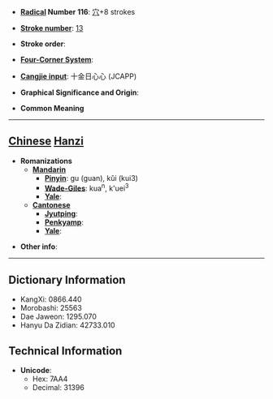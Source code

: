 * '''[[Wiktionary:Chinese radical index| Radical]] Number 116''': [[Wiktionary:Chinese radical index 穴|穴]]+8 strokes

* '''[[Wiktionary:Chinese total strokes index|Stroke number]]''': [[Wiktionary:Chinese total strokes index 13|13]]

* '''Stroke order''': 

* '''[[Wiktionary:Chinese four corner index|Four-Corner System]]''': 

* '''[[Wiktionary:Chinese Cangjie index|Cangjie input]]''': 十金日心心 (JCAPP)

* '''Graphical Significance and Origin''': 

* '''Common Meaning'''

----

== [[Chinese]] [[Hanzi]] ==

* '''Romanizations'''
** '''[[Mandarin]]'''
*** '''[[Pinyin]]''': gu (guan), kǔi (kui3)
*** '''[[Wade-Giles]]''': kua<sup>n</sup>, k'uei<sup>3</sup>
*** '''[[Yale]]''': 
** '''[[Cantonese]]'''
*** '''[[Jyutping]]''':
*** '''[[Penkyamp]]''': 
*** '''[[Yale]]''': 

* '''Other info''': 

----

== Dictionary Information ==

* KangXi: 0866.440
* Morobashi: 25563
* Dae Jaweon: 1295.070
* Hanyu Da Zidian: 42733.010

== Technical Information ==

* '''Unicode''':
** Hex: 7AA4
** Decimal: 31396